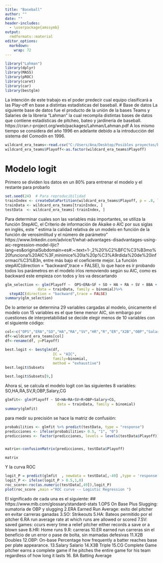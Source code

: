 ---
title: "Baseball"
author: ""
date: ""
header-includes:
  - \userpackage{amssymb}
output: 
  rmdformats::material
editor_options: 
  markdown: 
    wrap: 72
---

```{r include=FALSE}
library("Lahman")
library(dplyr)
library(MASS)
library(pROC)
library(caret)
library(car)
library(bestglm)
```
La intención de este trabajo es el poder predecir cual equipo clasificará a las Play-off en base a distintas estadísticas del baseball.
# Base de datos
La siguiente base de datos fue el producto de la unión de la bases Teams y Salaries de la libreria "Lahman" la cual recompila distintas bases de datos que contiene estadísticas de pitcheo, bateo y jardinería de baseball. https://cran.r-project.org/web/packages/Lahman/Lahman.pdf
A los mismo tiempo se considera del año 1996 en adelante debido a la introducción del sistema del Comodín en 1996.
```{r}
wildcard_era_teams<-read.csv("C:/Users/Ana/Desktop/Posibles proyectos/baseball.csv")[,-1]
wildcard_era_teams$Playoff<-as.factor(wildcard_era_teams$Playoff)
```

# Modelo logit
Primero se dividen los datos en un 80% para entrenar el modelo y el restante para probarlo
```{r}
set.seed(24)  # Para reproducibilidad
trainIndex <- createDataPartition(wildcard_era_teams$Playoff, p = .8, list = FALSE, times = 1)
trainData <- wildcard_era_teams[trainIndex, ]
testData  <- wildcard_era_teams[-trainIndex, ]
```

Para determinar cuales son las variables más importantes, se utiliza la función StepAIC, el Criterio de información de Akaike o AIC por sus siglas en inglés, este " estima la calidad relativa de un modelo en función de la función de verosimilitud y el número de parámetro" https://www.linkedin.com/advice/1/what-advantages-disadvantages-using-aic-regression-model-iljic?lang=es&originalSubdomain=es#:~:text=1-,2%20%C2%BFC%C3%B3mo%20funciona%20AIC%3F,minimice%20la%20p%C3%A9rdida%20de%20informaci%C3%B3n, entre más bajo el coeficiente mejor.
La función stepAIC(direction = "backward",trace = FALSE), lo que hace es ir probando todos los parámetros en el modelo irlos removiendo según su AIC, como es backward este empieza con todos y los va descartando
```{r}
glm_selection <- glm(Playoff ~  OPS+ERA+SF + SO + HA + RA + SV + BBA + DP + HRA + HR + AB + R + ER + X2B + H + SB + BB + HBP + SOA + E + SHO + OBP + Salary + SLG + X3B + CG + BA + CS, 
               data = trainData, family = binomial)%>% 
  stepAIC(direction = "backward",trace = FALSE)
summary(glm_selection)
```
De lo anterior se determina 29 variables cargadas al modelo, únicamente el modelo con 15 variables es el que tiene menor AIC, sin embargo por cuestiones de interpretabilidad se decide elegir menos de 10 variables con el siguiente código:
```{r}
col<-c("OPS","ERA","SO","HA","RA","SV","HR","R","ER","X2B","OBP","Salary","X3B","CG","BA", "Playoff")
df<-wildcard_era_teams[col]
df<-rename(df, y=Playoff)

best.logit <- bestglm(df,
                      IC = "AIC",                 
                      family=binomial,
                      method = "exhaustive")
best.logit$Subsets
```
```{r}
best.logit$Subsets[9,]
```
Ahora sí, se calcula el modelo logit con las siguientes 8 variables: SO,HA,RA,SV,R,OBP,Salary,CG

```{r}
glmfit<- glm(Playoff ~ SO+HA+RA+SV+R+OBP+Salary+CG, 
                        data = trainData, family = binomial)
summary(glmfit)
```
para medir su precisión se hace la matriz de confusión:
```{r}
probabilities <- glmfit %>% predict(testData, type = "response")
predicciones <- ifelse(probabilities> 0.5, "1", "0")
predicciones <- factor(predicciones, levels = levels(testData$Playoff))


matrix<-confusionMatrix(predicciones, testData$Playoff)

matrix
```
Y la curva ROC
```{r}
logit_P = predict(glmfit  , newdata = testData[,-49] ,type = 'response')
logit_P <- ifelse(logit_P > 0.5,1,0)
roc_score<-roc(as.numeric(testData[,49]),logit_P)
plot(roc_score ,main ="ROC curve -- Logistic Regression ")
```






El significado de cada una es el siguiente:
 ##  https://www.mlb.com/glossary/standard-stats
1.OPS On Base Plus Slugging: sumatoria de OBP y slugging
2.ERA Earned Run Average: exito del pitcher en evitar carreras ganadas
3.SO: Strikeouts
5.HA: Bateos permitido por el pitcher
6.RA run average rate at which runs are allowed or scored
7.SV: saved games: ccurs every time a relief pitcher either records a save or a blown save
8.HR: Home runs
9.R: carreras
10.ER earned run carreras sin el beneficio de un error o pase de bolta, sin mamadas defesivas
11.X2B Doubles
12.OBP: On-base Percentage how frequently a batter reaches base per plate appearance.
13.Salary Salario
14.X3B Triple
15.CG Complete Game pitcher earns a complete game if he pitches the entire game for his team regardless of how long it lasts
16.  BA Batting Average









